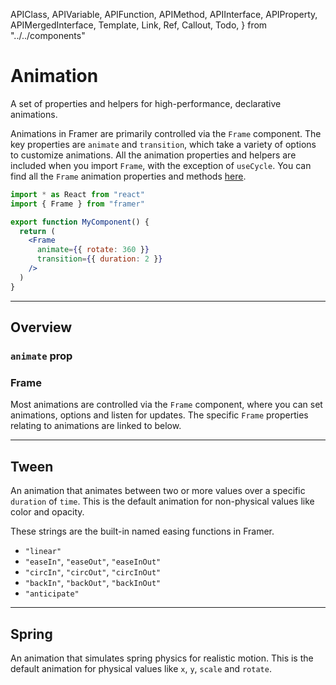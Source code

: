 <!-- 👋 Editing this file? Need help? → https://github.com/framer/api-docs/blob/master/CONTRIBUTING.md -->

  APIClass,
  APIVariable,
  APIFunction,
  APIMethod,
  APIInterface,
  APIProperty,
  APIMergedInterface,
  Template,
  Link,
  Ref,
  Callout,
  Todo,
} from "../../components"


# Animation

<span className="lead">
  A set of properties and helpers for high-performance,
  declarative animations.
</span>

<div>

Animations in Framer are primarily controlled via the `Frame` component. The key properties are `animate` and `transition`, which take a variety of options to customize animations. All the animation properties and helpers are included when you import `Frame`, with the exception of `useCycle`.
You can find all the `Frame` animation properties and methods [here](../frame/#animation).

</div>

```jsx
import * as React from "react"
import { Frame } from "framer"

export function MyComponent() {
  return (
    <Frame
      animate={{ rotate: 360 }}
      transition={{ duration: 2 }}
    />
  )
}
```

---

## Overview

### `animate` prop

### Frame

<div>

Most animations are controlled via the `Frame` component, where you can set animations, options and listen for updates. The specific `Frame` properties relating to animations are linked to below.

</div>

---

## Tween

An animation that animates between two or more values over a specific `duration` of `time`. This is the default animation for non-physical values like color and opacity.

<APIProperty name="Tween.type" />
<APIProperty name="Tween.duration" />
<APIProperty name="Tween.ease" />

<div>
  <p>
    These strings are the built-in named easing functions in
    Framer.
  </p>
</div>

- `"linear"`
- `"easeIn"`, `"easeOut"`, `"easeInOut"`
- `"circIn"`, `"circOut"`, `"circInOut"`
- `"backIn"`, `"backOut"`, `"backInOut"`
- `"anticipate"`

---

<APIProperty name="Tween.easings" />
<APIProperty name="Tween.from" />
<APIProperty name="Tween.loop" />
<APIProperty name="Tween.yoyo" />
<APIProperty name="Tween.times" />
<APIProperty name="Tween.flip" />

## Spring

An animation that simulates spring physics for realistic motion. This is the default animation for physical values like `x`, `y`, `scale` and `rotate`.

<APIProperty name="Spring.type" />
<APIProperty name="Spring.damping" />
<APIProperty name="Spring.mass" />
<APIProperty name="Spring.stiffness" />
<APIProperty name="Spring.velocity" />
<APIProperty name="Spring.restSpeed" />
<APIProperty name="Spring.restDelta" />
